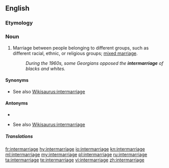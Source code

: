 ==English==

===Etymology===
{{prefix|inter|marriage|lang=en}}

===Noun===
{{en-noun}}

# Marriage between people belonging to different groups, such as different racial, ethnic, or religious groups; [[mixed marriage]].
#: ''During the 1960s, some Georgians opposed the '''intermarriage''' of blacks and whites.''

====Synonyms====
* {{sense|marriage}} See also [[Wikisaurus:intermarriage]]

====Antonyms====
* {{l|en|intramarriage}}
* {{sense|marriage}} See also [[Wikisaurus:intermarriage]]

=====Translations=====
{{trans-see|mixed marriage}}

[[fr:intermarriage]]
[[hy:intermarriage]]
[[io:intermarriage]]
[[kn:intermarriage]]
[[ml:intermarriage]]
[[my:intermarriage]]
[[pl:intermarriage]]
[[ru:intermarriage]]
[[ta:intermarriage]]
[[te:intermarriage]]
[[vi:intermarriage]]
[[zh:intermarriage]]